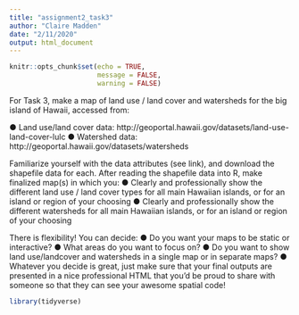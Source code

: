```yaml
---
title: "assignment2_task3"
author: "Claire Madden"
date: "2/11/2020"
output: html_document
---
```


```r
knitr::opts_chunk$set(echo = TRUE,
                      message = FALSE,
                      warning = FALSE)
```
For Task 3, make a map of land use / land cover and watersheds for the big island of Hawaii, accessed from: 

●	Land use/land cover data: http://geoportal.hawaii.gov/datasets/land-use-land-cover-lulc
●	Watershed data: http://geoportal.hawaii.gov/datasets/watersheds

Familiarize yourself with the data attributes (see link), and download the shapefile data for each. After reading the shapefile data into R, make finalized map(s) in which you: 
●	Clearly and professionally show the different land use / land cover types for all main Hawaiian islands, or for an island or region of your choosing
●	Clearly and professionally show the different watersheds for all main Hawaiian islands, or for an island or region of your choosing

There is flexibility! You can decide: 
●	Do you want your maps to be static or interactive?
●	What areas do you want to focus on? 
●	Do you want to show land use/landcover and watersheds in a single map or in separate maps? 
●	Whatever you decide is great, just make sure that your final outputs are presented in a nice professional HTML that you’d be proud to share with someone so that they can see your awesome spatial code! 



```r
library(tidyverse)



```






